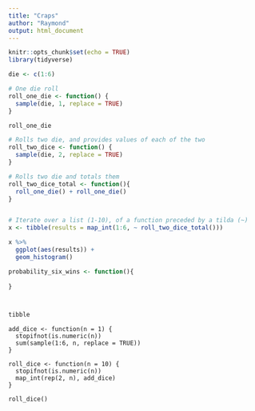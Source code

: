 ```yaml
---
title: "Craps"
author: "Raymond"
output: html_document
---
```


```r
knitr::opts_chunk$set(echo = TRUE)
library(tidyverse)
```

```r
die <- c(1:6)

# One die roll
roll_one_die <- function() {
  sample(die, 1, replace = TRUE)
}

roll_one_die

# Rolls two die, and provides values of each of the two
roll_two_dice <- function() {
  sample(die, 2, replace = TRUE)
}

# Rolls two die and totals them
roll_two_dice_total <- function(){
  roll_one_die() + roll_one_die()
}


# Iterate over a list (1-10), of a function preceded by a tilda (~)
x <- tibble(results = map_int(1:6, ~ roll_two_dice_total())) 

x %>% 
  ggplot(aes(results)) +
  geom_histogram()

probability_six_wins <- function(){
  
}



tibble
```

```
add_dice <- function(n = 1) {
  stopifnot(is.numeric(n))
  sum(sample(1:6, n, replace = TRUE))
}

roll_dice <- function(n = 10) {
  stopifnot(is.numeric(n))
  map_int(rep(2, n), add_dice)
}

roll_dice()
````
